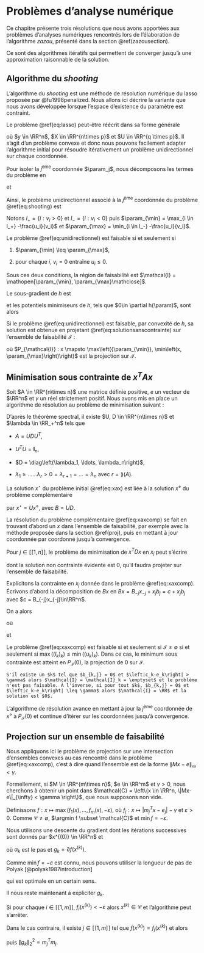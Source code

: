 # Problèmes d'analyse numérique {#ananum}

Ce chapitre présente trois résolutions que nous avons apportées aux problèmes d'analyses numériques rencontrés lors de l'élaboration de l'algorithme _zazou_, présenté dans la section \@ref(zazousection).

Ce sont des algorithmes itératifs qui permettent de converger jusqu'à une approximation raisonnable de la solution.

## Algorithme du _shooting_ {#shooting}

L'algorithme du _shooting_ est une méthode de résolution numérique du lasso proposée par @fu1998penalized. Nous allons ici décrire la variante que nous avons développée lorsque l'espace d'existence du paramètre est contraint.

Le problème \@ref(eq:lasso) peut-être réécrit dans sa forme générale 

\begin{equation}
(\#eq:shooting)
\param^\star = \argmin_{\param \in \RR^p,U\param \in \RR^q_{-}} \left\|y - X\param\right\|_2^2 + \lambda \|\param\|_1,
\end{equation}

où $y \in \RR^n$, $X \in \RR^{n\times p}$ et $U \in \RR^{q \times p}$. Il s'agit d'un problème convexe et donc nous pouvons facilement adapter l'algorithme initial pour résoudre itérativement un problème unidirectionnel sur chaque coordonnée.


Pour isoler la $j^{\text{ème}}$ coordonnée $\param_j$, nous décomposons les termes du problème en  
\begin{equation*}
\left\|y - X\param\right\|_2^2 + \lambda \|\param\|_1 = \left\|y - X_{-j}\param_{-j} - \param_j x_j\right\|_2^2 + \lambda |\param_j| + \lambda \|\param_{-j}\|_1
\end{equation*}

et 

\begin{equation*}
U\param = U_{-j}\param_{-j} + \param_j u_j.
\end{equation*}


Ainsi, le problème unidirectionnel associé à la $j^{\text{ème}}$ coordonnée du problème \@ref(eq:shooting) est

\begin{equation}
(\#eq:unidirectionnel)
\left\{
  \begin{aligned}
    \argmin_{\param \in \RR} h(\param) & = \frac{1}{2} \|y - z - x\param\|^2_2 + \lambda |\param| \\
    & \text{t.q. } u + v\param \leq 0
  \end{aligned}
\right.
\end{equation}

Notons $I_+ = \left\{ i : v_i > 0 \right\}$ et $I_- = \left\{i : v_i < 0 \right\}$ puis $\param_{\min} = \max_{i \in I_+} -\frac{u_i}{v_i}$ et $\param_{\max} = \min_{i \in I_-} -\frac{u_i}{v_i}$.

Le problème \@ref(eq:unidirectionnel) est faisable si et seulement si 

1. $\param_{\min} \leq \param_{\max}$,

2. pour chaque $i$, $v_i = 0$ entraîne $u_i \leq 0$.

Sous ces deux conditions, la région de faisabilité est $\mathcal{I} = \mathopen[\param_{\min}, \param_{\max}\mathclose]$.


Le sous-gradient de $h$ est 

\begin{equation*}
\partial h(\param) = 
\begin{cases} 
-(y-z)^Tx + x^Tx\param - \lambda & \text{si } \param < 0, \\ 
-(y-z)^Tx + x^Tx\param + \lambda & \text{si } \param > 0, \\
 -(y-z)^Tx + \lambda [-1, 1]          & \text{si } \param = 0,
\end{cases}
\end{equation*}

et les potentiels minimiseurs de $h$, tels que $0\in \partial h(\param)$, sont alors 

\begin{equation}
(\#eq:solutionsanscontrainte)
\begin{cases} 
\frac{(y-z)^Tx+\lambda}{x^Tx} & \text{si } (y-z)^Tx < -\lambda, \\ 
\frac{(y-z)^Tx-\lambda}{x^Tx} & \text{si } (y-z)^Tx > \lambda, \\ 
0                             & \text{si } | (y-z)^Tx | \leq \lambda.
\end{cases}
\end{equation}

Si le problème \@ref(eq:unidirectionnel) est faisable, par convexité de $h$, sa solution est obtenue en projetant \@ref(eq:solutionsanscontrainte) sur l'ensemble de faisabilité $\mathcal{I}$ :

\begin{equation*}
\param^\star = \begin{cases} 
P_{\mathcal{I}}\left(\frac{(y-z)^Tx+\lambda}{x^Tx}\right) & \text{si } (y-z)^Tx < -\lambda, \\ 
P_{\mathcal{I}}\left(\frac{(y-z)^Tx-\lambda}{x^Tx}\right) & \text{si } (y-z)^Tx > \lambda, \\ 
P_{\mathcal{I}}(0)                             & \text{si } | (y-z)^Tx | \leq \lambda,
\end{cases}
\end{equation*}

où $P_{\mathcal{I}} : x \mapsto \max\left({\param_{\min}}, \min\left(x, \param_{\max}\right)\right)$ est la projection sur $\mathcal{I}$.

## Minimisation sous contrainte de $x^TAx$ {#mam}

Soit $A \in \RR^{n\times n}$ une matrice définie positive, $e$ un vecteur de $\RR^n$ et $\gamma$ un réel strictement positif. Nous avons mis en place un algorithme de résolution au problème de minimisation suivant :

\begin{equation}
(\#eq:xax)
\left\{
  \begin{aligned}
    x^\star & = \argmin_{x \in \mathbb{R}^{n}} \ x^TAx \\
    &\text{t.q. }\|Ax - e\|_{\infty} \leq \gamma.
  \end{aligned}
\right.
\end{equation}

D'après le théorème spectral, il existe $U, D \in \RR^{n\times n}$ et $\lambda \in \RR_+^n$ tels que 

* $A = UDU^T$,

* $U^TU = \mathbf{I}_n$,

* $D = \diag\left(\lambda_1, \ldots, \lambda_n\right)$,

* $\lambda_1 \geq \dots ... \lambda_r > 0 = \lambda_{r+1} = \dots = \lambda_{n}$ avec $r = \rang(A)$.

La solution $x^{\star}$ du problème initial \@ref(eq:xax) est liée à la solution $x^{\diamond}$ du problème complémentaire 

\begin{equation}
(\#eq:xaxcomp)
\left\{
  \begin{aligned}
    x^\diamond & = \argmin_{x \in \mathbb{R}^{n}} \ x^TDx \\
    &\text{t.q.}\  \|Bx - e\|_{\infty} \leq \gamma
  \end{aligned}
\right.
\end{equation}

par $x^\star = Ux^\diamond$, avec $B = UD$.


La résolution du problème complémentaire \@ref(eq:xaxcomp) se fait en trouvant d'abord un $x$ dans l'ensemble de faisabilité, par exemple avec la méthode proposée dans la section \@ref(proj), puis en mettant à jour coordonnée par coordonné jusqu'à convergence.

Pour $j \in [\![1,n]\!]$, le problème de minimisation de $x^TDx$ en $x_j$ peut s'écrire

\begin{equation*}
\argmin_{x_j \in \RR} \lambda x_j^2 + \sum_{k\neq j}x_k^2\lambda_k,
\end{equation*}

dont la solution non contrainte évidente est $0$, qu'il faudra projeter sur l'ensemble de faisabilité.


Explicitons la contrainte en $x_j$ donnée dans le problème \@ref(eq:xaxcomp). Écrivons d'abord la décomposition de $Bx$ en $Bx = B_{-j}x_{-j} + x_jb_j = c + x_jb_j$ avec $c = B_{-j}x_{-j}\in\RR^n$.

On a alors 

\begin{equation*}
\begin{aligned}
& \|Bx - e\|_\infty \leq \gamma \\
\iff  & \|c + x_jb_j - e\|_\infty \leq \gamma \\
\iff  & |c_k + x_jb_{k,j} - e_k| \leq \gamma & \forall k \\
\iff  & -\gamma \leq c_k + x_jb_{k,j} - e_k \leq \gamma & \forall k \\
\iff  & -\gamma + e_k - c_k \leq x_jb_{k,j} \leq \gamma + e_k - c_k  & \forall k\\
\iff  & x_j \in \mathopen[l_k, u_k\mathclose] = \mathcal{I}_k & \forall k\\
\iff  & x_j \in \mathopen[\max((l_k)_k) , \min((u_k)_k)\mathclose] = \bigcap_k \mathcal{I}_k = \mathcal{I} \\
\end{aligned}
\end{equation*}
 
où 

\begin{equation*}
l_k = \left\{
  \begin{aligned}
    & \frac{-\gamma + e_k - c_k}{b_{k,j}} & \text{si } b_{k,j} > 0 \\
    & \frac{\gamma + e_k - c_k}{-b_{k,j}} & \text{si } b_{k,j} < 0 \\
    & \left\{  
    \begin{aligned}
      & -\infty & \text{si }|c_k - e_k| \leq \gamma \\
      & +\infty & \text{sinon} \\
    \end{aligned}
    \right. & \text{si } b_{k,j} = 0
  \end{aligned}
\right.
\end{equation*}

et 

\begin{equation*}
u_k = \left\{
  \begin{aligned}
      & \frac{\gamma + e_k - c_k}{b_{k,j}} & \text{si } b_{k,j} > 0 \\
      & \frac{-\gamma + e_k - c_k}{-b_{k,j}} & \text{si } b_{k,j} < 0 \\
    & \left\{  
    \begin{aligned}
      & +\infty & \text{si }|c_k - e_k| \leq \gamma \\
      & -\infty & \text{sinon} \\
    \end{aligned}
    \right. & \text{si } b_{k,j} = 0
  \end{aligned}
\right.
\end{equation*}


Le problème \@ref(eq:xaxcomp) est faisable si et seulement si $\mathcal{I} \neq \emptyset$ si et seulement si $\max((l_k)_k) \leq \min((u_k)_k)$. Dans ce cas, le minimum sous contrainte est atteint en $P_\mathcal{I}(0)$, la projection de $0$ sur $\mathcal{I}$. 


```remark
S'il existe un $k$ tel que $b_{k,j} = 0$ et $\left|c_k-e_k\right| > \gamma$ alors $\mathcal{I} = \mathcal{I}_k = \emptyset$ et le problème n'est pas faisable. À l'inverse, si pour tout $k$, $b_{k,j} = 0$ et $\left|c_k-e_k\right| \leq \gamma$ alors $\mathcal{I} = \RR$ et la solution est $0$.
```


L'algorithme de résolution avance en mettant à jour la $j^{\text{ème}}$ coordonnée de $x^\diamond$ à $P_\mathcal{I}(0)$ et continue d'itérer sur les coordonnées jusqu'à convergence.

## Projection sur un ensemble de faisabilité {#proj}

Nous appliquons ici le problème de projection sur une intersection d'ensembles convexes au cas rencontré dans le problème \@ref(eq:xaxcomp), c'est à dire quand l'ensemble est de la forme $\|Mx-e\|_{\infty} < \gamma$.

Formellement, si $M \in \RR^{m\times n}$, $e \in \RR^m$ et $\gamma > 0$, nous cherchons à obtenir un point dans $\mathcal{C} = \left\{x \in \RR^n, \|Mx-e\|_{\infty} < \gamma \right\}$, que nous supposons non vide.

Définissons $f:x\mapsto \max\left(f_1(x), \ldots, f_m(x), -\varepsilon\right)$, où $f_j: x\mapsto \left|m_j^Tx - e_j\right| - \gamma$ et $\varepsilon > 0$. Comme $\mathcal{C}\neq\emptyset$, $\argmin f \subset \mathcal{C}$ et $\min f = -\varepsilon$.


Nous utilisons une descente du gradient dont les itérations successives sont donnés par $x^{(0)} \in \RR^n$ et 

\begin{equation*}
x^{(k+1)} = x^{(k)} - \alpha_kg_k
\end{equation*}

où $\alpha_k$ est le pas et $g_k = \partial f\left(x^{(k)}\right)$.

Comme $\min f = -\varepsilon$ est connu, nous pouvons utiliser la longueur de pas de Polyak [@polyak1987introduction] 

\begin{equation*}
\alpha_k = \frac{f\left(x^{(k)}\right) + \varepsilon}{\|g_k\|_2^2},
\end{equation*}

qui est optimale en un certain sens.

Il nous reste maintenant à expliciter $g_k$.

Si pour chaque $i \in [\![1,m]\!]$, $f_i\left(x^{(k)}\right) < -\varepsilon$ alors $x^{(k)} \in \mathcal{C}$ et l'algorithme peut s'arrêter.

Dans le cas contraire, il existe $j\in [\![1,m]\!]$ tel que $f\left(x^{(k)}\right) = f_j\left(x^{(k)}\right)$ et alors 

\begin{equation*}
\begin{aligned}
g_k & = \partial f_j\left(x^{(k)}\right) \\
& = 
  \begin{cases}
  m_j & \text{si}\ m_j^Tx^{(k)} - e_j > 0,\\
  \mathopen[-m_j, m_j\mathclose] & \text{si}\ m_j^Tx^{(k)} - e_j = 0,\\
  -m_j & \text{si}\ m_j^Tx^{(k)} - e_j < 0,
  \end{cases}
\end{aligned}
\end{equation*}

puis $\|g_k\|_2^2 = m_j^Tm_j$.
